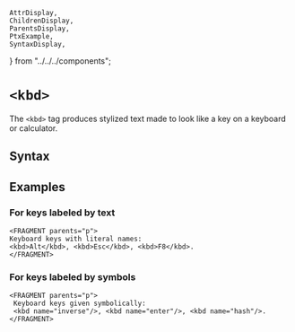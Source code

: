     AttrDisplay,
    ChildrenDisplay,
    ParentsDisplay,
    PtxExample,
    SyntaxDisplay,
} from "../../../components";

# `<kbd>`

The `<kbd>` tag produces stylized text made to look like a key on a keyboard or calculator.

## Syntax

<SyntaxDisplay name="kbd" />

## Examples

### For keys labeled by text

```ptx-example
<FRAGMENT parents="p">
Keyboard keys with literal names:
<kbd>Alt</kbd>, <kbd>Esc</kbd>, <kbd>F8</kbd>.
</FRAGMENT>
```

### For keys labeled by symbols

```ptx-example
<FRAGMENT parents="p">
 Keyboard keys given symbolically:
 <kbd name="inverse"/>, <kbd name="enter"/>, <kbd name="hash"/>.
</FRAGMENT>
```
